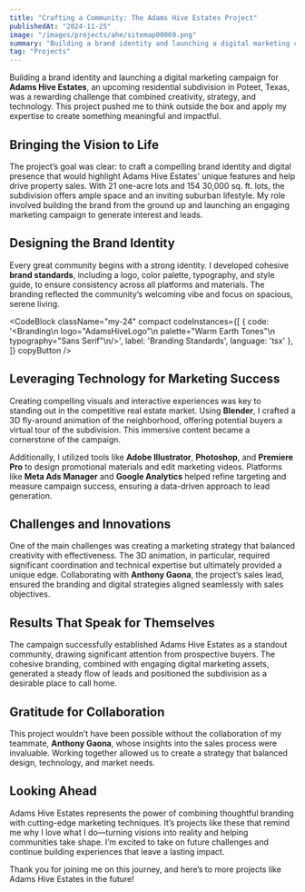 ```yaml
---
title: "Crafting a Community: The Adams Hive Estates Project"
publishedAt: "2024-11-25"
image: "/images/projects/ahe/sitemap00069.png"
summary: "Building a brand identity and launching a digital marketing campaign for a residential subdivision in Poteet, Texas, was a rewarding challenge that combined creativity, strategy, and technology."
tag: "Projects"
---
```


Building a brand identity and launching a digital marketing campaign for **Adams Hive Estates**, an upcoming residential subdivision in Poteet, Texas, was a rewarding challenge that combined creativity, strategy, and technology. This project pushed me to think outside the box and apply my expertise to create something meaningful and impactful.

## Bringing the Vision to Life

The project’s goal was clear: to craft a compelling brand identity and digital presence that would highlight Adams Hive Estates' unique features and help drive property sales. With 21 one-acre lots and 154 30,000 sq. ft. lots, the subdivision offers ample space and an inviting suburban lifestyle. My role involved building the brand from the ground up and launching an engaging marketing campaign to generate interest and leads.

## Designing the Brand Identity

Every great community begins with a strong identity. I developed cohesive **brand standards**, including a logo, color palette, typography, and style guide, to ensure consistency across all platforms and materials. The branding reflected the community’s welcoming vibe and focus on spacious, serene living.

<CodeBlock className="my-24"
    compact
    codeInstances={[
        {
            code: '<Branding\n    logo="AdamsHiveLogo"\n    palette="Warm Earth Tones"\n    typography="Sans Serif"\n/>',
            label: 'Branding Standards',
            language: 'tsx'
        },
    ]}
    copyButton
/>

## Leveraging Technology for Marketing Success

Creating compelling visuals and interactive experiences was key to standing out in the competitive real estate market. Using **Blender**, I crafted a 3D fly-around animation of the neighborhood, offering potential buyers a virtual tour of the subdivision. This immersive content became a cornerstone of the campaign.

Additionally, I utilized tools like **Adobe Illustrator**, **Photoshop**, and **Premiere Pro** to design promotional materials and edit marketing videos. Platforms like **Meta Ads Manager** and **Google Analytics** helped refine targeting and measure campaign success, ensuring a data-driven approach to lead generation.

## Challenges and Innovations

One of the main challenges was creating a marketing strategy that balanced creativity with effectiveness. The 3D animation, in particular, required significant coordination and technical expertise but ultimately provided a unique edge. Collaborating with **Anthony Gaona**, the project’s sales lead, ensured the branding and digital strategies aligned seamlessly with sales objectives.

## Results That Speak for Themselves

The campaign successfully established Adams Hive Estates as a standout community, drawing significant attention from prospective buyers. The cohesive branding, combined with engaging digital marketing assets, generated a steady flow of leads and positioned the subdivision as a desirable place to call home.

## Gratitude for Collaboration

This project wouldn’t have been possible without the collaboration of my teammate, **Anthony Gaona**, whose insights into the sales process were invaluable. Working together allowed us to create a strategy that balanced design, technology, and market needs.

## Looking Ahead

Adams Hive Estates represents the power of combining thoughtful branding with cutting-edge marketing techniques. It’s projects like these that remind me why I love what I do—turning visions into reality and helping communities take shape. I’m excited to take on future challenges and continue building experiences that leave a lasting impact.

Thank you for joining me on this journey, and here’s to more projects like Adams Hive Estates in the future!
